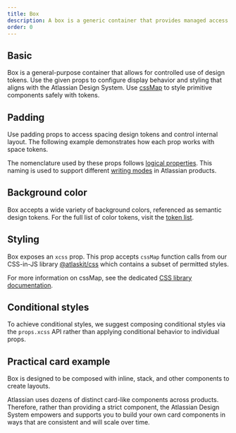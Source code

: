 ```yaml
---
title: Box
description: A box is a generic container that provides managed access to design tokens.
order: 0
---
```




<CodeDocsHeader
	name="@atlaskit/primitives"
	repository="https://bitbucket.org/atlassian/atlassian-frontend-mirror"
	directoryName="primitives"
/>

## Basic

Box is a general-purpose container that allows for controlled use of design tokens. Use the given
props to configure display behavior and styling that aligns with the Atlassian Design System. Use
[cssMap](/components/css/overview#cssmap) to style primitive components safely with tokens.

<Example Component={BoxBasic} packageName="@atlaskit/primitives/box" />

## Padding

Use padding props to access spacing design tokens and control internal layout. The following example
demonstrates how each prop works with space tokens.

<Example Component={BoxPadding} packageName="@atlaskit/primitives/box" />

The nomenclature used by these props follows
[logical properties](https://developer.mozilla.org/en-US/docs/Web/CSS/CSS_Logical_Properties). This
naming is used to support different
[writing modes](https://developer.mozilla.org/en-US/docs/Web/CSS/writing-mode) in Atlassian
products.

## Background color

Box accepts a wide variety of background colors, referenced as semantic design tokens. For the full
list of color tokens, visit the [token list](/components/tokens/all-tokens).

<Example Component={BoxBackgroundColor} packageName="@atlaskit/primitives/box" />

## Styling

Box exposes an `xcss` prop. This prop accepts `cssMap` function calls from our CSS-in-JS library
[@atlaskit/css](/components/css/overview#cssmap) which contains a subset of permitted styles.

For more information on cssMap, see the dedicated
[CSS library documentation](/components/css/overview#cssmap).

<Example Component={BoxXcss} packageName="@atlaskit/primitives/box" />

## Conditional styles

To achieve conditional styles, we suggest composing conditional styles via the `props.xcss` API
rather than applying conditional behavior to individual props.

<Example Component={BoxConditional} packageName="@atlaskit/primitives/box" />

## Practical card example

Box is designed to be composed with inline, stack, and other components to create layouts.

Atlassian uses dozens of distinct card-like components across products. Therefore, rather than
providing a strict component, the Atlassian Design System empowers and supports you to build your
own card components in ways that are consistent and will scale over time.

<Example Component={BoxPracticalUseCase} packageName="@atlaskit/primitives/box" />
